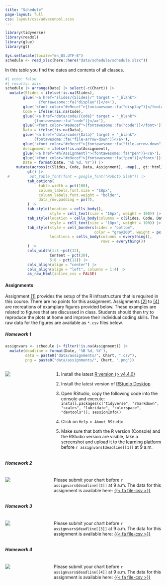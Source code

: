 ```yaml
---
title: "Schedule"
page-layout: full
css: layout/css/adveconpol.scss
---
```


```r
library(tidyverse)
library(readxl)
library(glue)
library(gt)

Sys.setlocale(locale="en_US.UTF-8")
schedule <- read_xlsx(here::here("data/schedule/schedule.xlsx"))
```

In this table you find the dates and contents of all classes.


```r
#| echo: false
#| results: asis
schedule |> arrange(Date) |> select(-c(Chart)) |>
  mutate(Slides = ifelse(!is.na(Slides),
        glue('<a href="slides/{Slides}/" target = "_blank">
               {fontawesome::fa("display")}</a>'),
        glue('<font color="#e9ecef">{fontawesome::fa("display")}</font>')),
        Code = ifelse(!is.na(Code),
        glue('<a href="data/code/{Code}" target = "_blank">
             {fontawesome::fa("code")}</a>'),
        glue('<font color="#e9ecef">{fontawesome::fa("code")}</font>')),
        Data = ifelse(!is.na(Data),
        glue('<a href="data/code/{Data}" target = "_blank">
             {fontawesome::fa("file-arrow-down")}</a>'),
        glue('<font color="#e9ecef">{fontawesome::fa("file-arrow-down")}</font>')),
        Assignment = ifelse(!is.na(Assignment),
        glue('<a href="#h{Assignment}">{fontawesome::fa("pen")}</a>'),
        glue('<font color="#e9ecef">{fontawesome::fa("pen")}</font>')),
        Date = format(Date, '%b %d, %Y')) |>
     mutate(across(c(Slides, Code, Data, Assignment), ~map(., gt::html))) |>
          gt() |>
 #         opt_table_font(font = google_font("Roboto Slab")) |>
          tab_options(
               table.width = pct(100),
               column_labels.font.size = "18px",
               column_labels.font.weight = "bolder",
               data_row.padding = px(7),
          ) |>
          tab_style(location = cells_body(),
                    style = cell_text(size = "16px", weight = 100)) |>
          tab_style(location = cells_body(columns = c(Slides, Code, Data, Assignment)),
                    style = cell_text(size = "18px", weight = 100)) |>
          tab_style(style = cell_borders(sides = "bottom", 
                                        color = "gray200", weight = px(0.2)),
                    locations = cells_body(columns = everything(),
                                           rows = everything())
          ) |>
          cols_width(1:3 ~pct(12),
                    Content ~ pct(20),
                    5:8 ~ pct(11)) |>
          cols_align(align = "center") |>
          cols_align(align = "left", columns = 1:4) |> 
          as_raw_html(inline_css = FALSE)
```

#### Assignments

Assignment [[1]](#h1) provides the setup of the R infrastructure that is required in this course. There are no points for this assignment. Assignments [[2]](#h2) to [[4]](#h4) are recreations of examplary figures provided below. These examples are related to figures that are discussed in class. Students should then try to reproduce the plots at home and improve their individual coding skills. The raw data for the figures are available as `*.csv` files below.  

##### Homework 1{#h1}

```r
assignvars <- schedule |> filter(!is.na(Assignment)) |>
  mutate(deadline = format(Date, '%B %d, %Y'),
         data = paste0("data/assignments/", Chart, ".csv"),
         png = paste0("data/assignments/", Chart, ".png"))
```

::: {.columns}
::: {.column width="20%"}
[![](`r assignvars$png[[1]]`)](`r assignvars$png[[1]]`)
:::

::: {.column width="3%"}
:::

::: {.column width="70%"}
1. Install the latest [R version (> v4.4.0)](https://cran.r-project.org/)

2. Install the latest version of [RStudio Desktop](https://posit.co/download/rstudio-desktop/)

3. Open RStudio, copy the following code into the console and execute:
`install.packages(c("tidyverse", "rmarkdown", "scales", "lubridate", "colorspace", "devtools")); sessionInfo()`

4. Click on `Help > About RStudio`

5. Make sure that both the R version (Console) and the RStudio version are visible, take a screenshot and upload it to the [learning platform](https://learn.wu.ac.at) before `r assignvars$deadline[[1]]` at 9 a.m.
:::
:::

##### Homework 2{#h2}

::: {.columns}
::: {.column width="20%"}
[![](`r assignvars$png[[2]]`)](`r assignvars$png[[2]]`)
:::

::: {.column width="3%"}
:::

::: {.column width="70%"}
Please submit your chart before `r assignvars$deadline[[2]]` at 9 a.m. The data for this assignment is available here: <a href = "`r assignvars$data[[2]]`">{{< fa file-csv >}}</a>
:::
:::

##### Homework 3{#h3}

::: {.columns}
::: {.column width="20%"}
[![](`r assignvars$png[[3]]`)](`r assignvars$png[[3]]`)
:::

::: {.column width="3%"}
:::

::: {.column width="70%"}
Please submit your chart before `r assignvars$deadline[[3]]` at 9 a.m. The data for this assignment is available here: <a href = "`r assignvars$data[[3]]`">{{< fa file-csv >}}</a>
:::
:::

##### Homework 4{#h4}

::: {.columns}
::: {.column width="20%"}
[![](`r assignvars$png[[4]]`)](`r assignvars$png[[4]]`)
:::

::: {.column width="3%"}
:::

::: {.column width="70%"}
Please submit your chart before `r assignvars$deadline[[4]]` at 9 a.m. The data for this assignment is available here: <a href = "`r assignvars$data[[4]]`">{{< fa file-csv >}}</a>
:::
:::